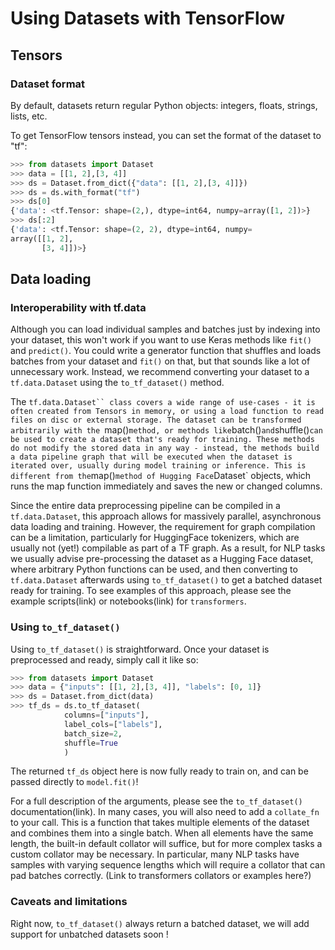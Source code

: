 # Using Datasets with TensorFlow

## Tensors

### Dataset format

By default, datasets return regular Python objects: integers, floats, strings, lists, etc.

To get TensorFlow tensors instead, you can set the format of the dataset to "tf":

```py
>>> from datasets import Dataset
>>> data = [[1, 2],[3, 4]]
>>> ds = Dataset.from_dict({"data": [[1, 2],[3, 4]]})
>>> ds = ds.with_format("tf")
>>> ds[0]
{'data': <tf.Tensor: shape=(2,), dtype=int64, numpy=array([1, 2])>}
>>> ds[:2]
{'data': <tf.Tensor: shape=(2, 2), dtype=int64, numpy=
array([[1, 2],
       [3, 4]])>}
```

## Data loading

### Interoperability with tf.data

Although you can load individual samples and batches just by indexing into your dataset, this won't work if you want
to use Keras methods like `fit()` and `predict()`. You could write a generator function that shuffles and loads batches
from your dataset and `fit()` on that, but that sounds like a lot of unnecessary work. Instead, we recommend converting
your dataset to a `tf.data.Dataset` using the `to_tf_dataset()` method.

The `tf.data.Dataset`` class covers a wide range of use-cases - it is often created from Tensors in memory, or using a load function to read files on disc
or external storage. The dataset can be transformed arbitrarily with the `map()` method, or methods like `batch()`
and `shuffle()` can be used to create a dataset that's ready for training. These methods do not modify the stored data
in any way - instead, the methods build a data pipeline graph that will be executed when the dataset is iterated over,
usually during model training or inference. This is different from the `map()` method of Hugging Face `Dataset` objects,
which runs the map function immediately and saves the new or changed columns.

Since the entire data preprocessing pipeline can be compiled in a `tf.data.Dataset`, this approach allows for massively
parallel, asynchronous data loading and training. However, the requirement for graph compilation can be a limitation,
particularly for HuggingFace tokenizers, which are usually not (yet!) compilable as part of a TF graph. As a result, for NLP
tasks we usually advise pre-processing the dataset as a Hugging Face dataset, where arbitrary Python functions can be
used, and then converting to `tf.data.Dataset` afterwards using `to_tf_dataset()` to get a batched dataset ready for
training. To see examples of this approach, please see the example scripts(link) or notebooks(link) for `transformers`.

### Using `to_tf_dataset()`

Using `to_tf_dataset()` is straightforward. Once your dataset is preprocessed and ready, simply call it like so:

```py
>>> from datasets import Dataset
>>> data = {"inputs": [[1, 2],[3, 4]], "labels": [0, 1]}
>>> ds = Dataset.from_dict(data)
>>> tf_ds = ds.to_tf_dataset(
            columns=["inputs"],
            label_cols=["labels"],
            batch_size=2,
            shuffle=True
            )
```

The returned `tf_ds` object here is now fully ready to train on, and can be passed directly to `model.fit()`!

For a full description of the arguments, please see the `to_tf_dataset()` documentation(link). In many cases,
you will also need to add a `collate_fn` to your call. This is a function that takes multiple elements of the dataset
and combines them into a single batch. When all elements have the same length, the built-in default collator will
suffice, but for more complex tasks a custom collator may be necessary. In particular, many NLP tasks have samples
with varying sequence lengths which will require a collator that can pad batches correctly. (Link to transformers
collators or examples here?)

### Caveats and limitations

Right now, `to_tf_dataset()` always return a batched dataset, we will add support for unbatched datasets soon !



